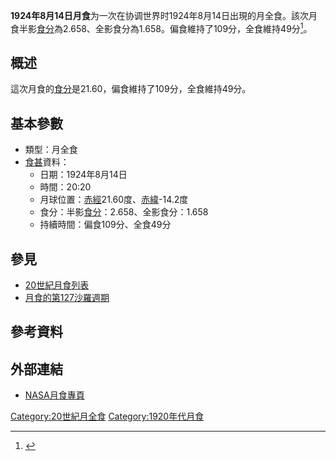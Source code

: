 {{vfd|沒有足夠的可靠資料來源能夠讓這個條目符合[[Wikipedia:關注度|Wikipedia:關注度]]中的標準|date=2022/06/08}}
{{Notability|time=2022-05-09T07:53:24+00:00}}
{{Infobox lunar eclipse
| date        = 1924年8月14日
| time        = 20:20
| nature     = 月全食
| saros       = 127
| gamma           = 0.117
| magnitude      = 半影食分：2.658<br/>全影食分：1.658
| par_duration   = 109分
| tot_duration    = 49分
| chart               = Lunar eclipse chart close-1924Aug14.png
}}
'''1924年8月14日月食'''为一次在协调世界时1924年8月14日出現的月全食。該次月食半影[[食分|食分]]為2.658、全影食分為1.658。偏食維持了109分，全食維持49分<ref name="nasa_catalog_list">{{cite web|url=http://eclipse.gsfc.nasa.gov/LEcat/LE1901-2000.html|title=Lunar Eclipses: 1901 to 2000|language=en|publisher=[[NASA|NASA]]|archiveurl=https://web.archive.org/web/20080331031357/http://eclipse.gsfc.nasa.gov/LEcat/LE1901-2000.html|archivedate=2008-03-31|deadurl=yes|accessdate=2016-09-10}}</ref>。

== 概述 ==
這次月食的[[食分|食分]]是21.60，偏食維持了109分，全食維持49分。

== 基本參數 ==
{{NoteUTC}}
* 類型：月全食
*[[食甚|食甚]]資料：
** 日期：1924年8月14日
** 時間：20:20
** 月球位置：[[赤經|赤經]]21.60度、[[赤緯|赤緯]]-14.2度
** 食分：半影[[食分|食分]]：2.658、全影食分：1.658
** 持續時間：偏食109分、全食49分

== 參見 ==
{{portal box|天文學}}
* [[20世紀月食列表|20世紀月食列表]]
* [[月食的第127沙羅週期|月食的第127沙羅週期]]

== 參考資料 ==
{{reflist}}

== 外部連結 ==
* [http://eclipse.gsfc.nasa.gov/lunar.html NASA月食專頁]{{Wayback|url=http://eclipse.gsfc.nasa.gov/lunar.html |date=20181231235927 }}{{en icon}}
{{Lunar-eclipse-stub}}
{{月食}}

[[Category:20世紀月全食|Category:20世紀月全食]]
[[Category:1920年代月食|Category:1920年代月食]]